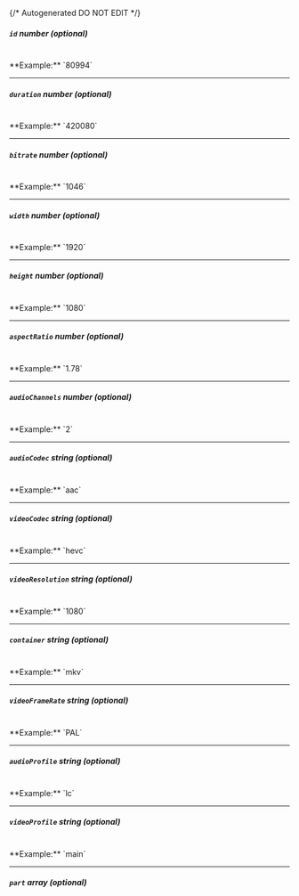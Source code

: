 {/* Autogenerated DO NOT EDIT  */}
##### `id` _number (optional)_
<br/>
**Example:** `80994`

---
##### `duration` _number (optional)_
<br/>
**Example:** `420080`

---
##### `bitrate` _number (optional)_
<br/>
**Example:** `1046`

---
##### `width` _number (optional)_
<br/>
**Example:** `1920`

---
##### `height` _number (optional)_
<br/>
**Example:** `1080`

---
##### `aspectRatio` _number (optional)_
<br/>
**Example:** `1.78`

---
##### `audioChannels` _number (optional)_
<br/>
**Example:** `2`

---
##### `audioCodec` _string (optional)_
<br/>
**Example:** `aac`

---
##### `videoCodec` _string (optional)_
<br/>
**Example:** `hevc`

---
##### `videoResolution` _string (optional)_
<br/>
**Example:** `1080`

---
##### `container` _string (optional)_
<br/>
**Example:** `mkv`

---
##### `videoFrameRate` _string (optional)_
<br/>
**Example:** `PAL`

---
##### `audioProfile` _string (optional)_
<br/>
**Example:** `lc`

---
##### `videoProfile` _string (optional)_
<br/>
**Example:** `main`

---
##### `part` _array (optional)_


